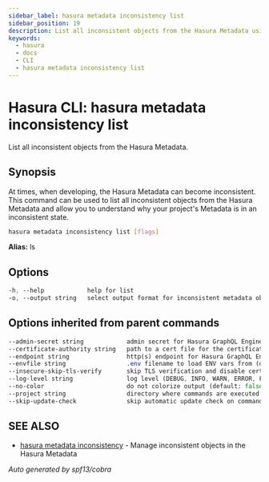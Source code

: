 ```yaml
---
sidebar_label: hasura metadata inconsistency list
sidebar_position: 19
description: List all inconsistent objects from the Hasura Metadata using the Hasura CLI
keywords:
  - hasura
  - docs
  - CLI
  - hasura metadata inconsistency list
---
```


# Hasura CLI: hasura metadata inconsistency list

List all inconsistent objects from the Hasura Metadata.

## Synopsis

At times, when developing, the Hasura Metadata can become inconsistent. This command can be used to list all inconsistent objects from the Hasura Metadata and allow you to understand why your project's Metadata is in an inconsistent state.

```bash
hasura metadata inconsistency list [flags]
```

**Alias:** ls

## Options

```sass
-h, --help            help for list
-o, --output string   select output format for inconsistent metadata objects(Allowed values: json)
```

## Options inherited from parent commands

```sass
--admin-secret string            admin secret for Hasura GraphQL Engine (env "HASURA_GRAPHQL_ADMIN_SECRET")
--certificate-authority string   path to a cert file for the certificate authority (env "HASURA_GRAPHQL_CERTIFICATE_AUTHORITY")
--endpoint string                http(s) endpoint for Hasura GraphQL Engine (env "HASURA_GRAPHQL_ENDPOINT")
--envfile string                 .env filename to load ENV vars from (default ".env")
--insecure-skip-tls-verify       skip TLS verification and disable cert checking (default: false) (env "HASURA_GRAPHQL_INSECURE_SKIP_TLS_VERIFY")
--log-level string               log level (DEBUG, INFO, WARN, ERROR, FATAL) (default "INFO")
--no-color                       do not colorize output (default: false)
--project string                 directory where commands are executed (default: current dir)
--skip-update-check              skip automatic update check on command execution
```

## SEE ALSO

- [hasura metadata inconsistency](/hasura-cli/commands/hasura_metadata_inconsistency.mdx) - Manage inconsistent objects in the Hasura Metadata

_Auto generated by spf13/cobra_
